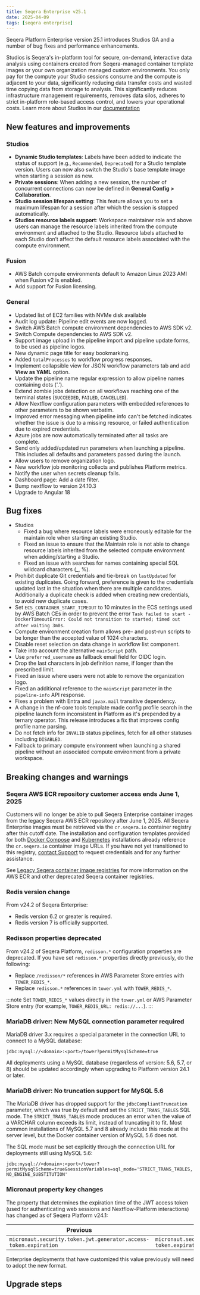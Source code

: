 ```yaml
---
title: Seqera Enterprise v25.1
date: 2025-04-09
tags: [seqera enterprise]
---
```


Seqera Platform Enterprise version 25.1 introduces Studios GA and a number of bug fixes and performance enhancements.

Studios is Seqera's in-platform tool for secure, on-demand, interactive data analysis using containers created from Seqera-managed container template images or  your own organization managed custom environments. You only pay for the compute your Studio sessions consume and the compute is adjacent to your data, significantly reducing data transfer costs and wasted time copying data from storage to analysis. This significantly reduces infrastructure management requirements, removes data silos, adheres to strict in-platform role-based access control, and lowers your operational costs. Learn more about Studios in our [documentation](../../platform/latest/studios/index.mdx)
## New features and improvements

### Studios

- **Dynamic Studio templates**: Labels have been added to indicate the status of support (e.g., `Recommended`, `Deprecated`) for a Studio template version. Users can now also switch the Studio's base template image when starting a session as new.
- **Private sessions**: When adding a new session, the number of concurrent connections can now be defined in **General Config > Collaboration**.
- **Studio session lifespan setting**: This feature allows you to set a maximum lifespan for a session after which the session is stopped automatically.
- **Studios resource labels support**: Workspace maintainer role and above users can manage the resource labels inherited from the compute environment and attached to the Studio. Resource labels attached to each Studio don’t affect the default resource labels associated with the compute environment.

### Fusion

- AWS Batch compute environments default to Amazon Linux 2023 AMI when Fusion v2 is enabled.
- Add support for Fusion licensing.

### General

- Updated list of EC2 families with NVMe disk available 
- Audit log update: Pipeline edit events are now logged.
- Switch AWS Batch compute environment dependencies to AWS SDK v2.
- Switch Compute dependencies to AWS SDK v2.
- Support image upload in the pipeline import and pipeline update forms, to be used as pipeline logos.
- New dynamic page title for easy bookmarking.
- Added `totalProcesses` to workflow progress responses.
- Implement collapsible view for JSON workflow parameters tab and add **View as YAML** option.
- Update the pipeline name regular expression to allow pipeline names containing dots ('.').
- Extend zombie jobs detection on all workflows reaching one of the terminal states (`SUCCEEDED`, `FAILED`, `CANCELLED`).
- Allow Nextflow configuration parameters with embedded references to other parameters to be shown verbatim.
- Improved error messaging when pipeline info can't be fetched indicates whether the issue is due to a missing resource, or failed authentication due to expired credentials.
- Azure jobs are now automatically terminated after all tasks are complete.
- Send only added/updated run parameters when launching a pipeline. This includes all defaults and parameters passed during the launch.
- Allow users to remove organization logo.
- New workflow job monitoring collects and publishes Platform metrics.
- Notify the user when secrets cleanup fails.
- Dashboard page: Add a date filter. 
- Bump nextflow to version 24.10.3
- Upgrade to Angular 18

## Bug fixes

- Studios
  - Fixed a bug where resource labels were erroneously editable for the maintain role when starting an existing Studio.
  - Fixed an issue to ensure that the Maintain role is not able to change resource labels inherited from the selected compute environment when adding/starting a Studio.
  - Fixed an issue with searches for names containing special SQL wildcard characters (_, %).
- Prohibit duplicate Git credentials and tie-break on `lastUpdated` for existing duplicates. Going forward, preference is given to the credentials updated last in the situation when there are multiple candidates. Additionally a duplicate check is added when creating new credentials, to avoid new duplicate cases.
- Set `ECS_CONTAINER_START_TIMEOUT` to 10 minutes in the ECS settings used by AWS Batch CEs in order to prevent the error `Task failed to start - DockerTimeoutError: Could not transition to started; timed out after waiting 3m0s`.
- Compute environment creation form allows pre- and post-run scripts to be longer than the accepted value of 1024 characters.
- Disable reset selection on data change in workflow list component.
- Take into account the alternative `mainScript` path.
- Use `preferred_username` as fallback email field for OIDC login.
- Drop the last characters in job definition name, if longer than the prescribed limit.
- Fixed an issue where users were not able to remove the organization logo.
- Fixed an additional reference to the `mainScript` parameter in the `pipeline-info` API response.
- Fixes a problem with Entra and `javax.mail` transitive dependency.
- A change in the nf-core tools template made config profile search in the pipeline launch form inconsistent in Platform as it's prepended by a ternary operator. This release introduces a fix that improves config profile name parsing.
- Do not fetch info for `INVALID` status pipelines, fetch for all other statuses including `DISABLED`.
- Fallback to primary compute environment when launching a shared pipeline without an associated compute environment from a private workspace.

## Breaking changes and warnings

### Seqera AWS ECR repository customer access ends June 1, 2025

Customers will no longer be able to pull Seqera Enterprise container images from the legacy Seqera AWS ECR repository after June 1, 2025. All Seqera Enterprise images must be retrieved via the `cr.seqera.io` container registry after this cutoff date. The installation and configuration templates provided for both [Docker Compose](https://docs.seqera.io/platform/24.2/enterprise/docker-compose) and [Kubernetes](https://docs.seqera.io/platform/24.2/enterprise/kubernetes) installations already reference the `cr.seqera.io` container image URLs. If you have not yet transitioned to this registry, [contact Support](https://support.seqera.io) to request credentials and for any further assistance. 

See [Legacy Seqera container image registries](https://docs.seqera.io/platform/25.1/enterprise/advanced-topics/seqera-container-images) for more information on the AWS ECR and other deprecated Seqera container registries. 

### Redis version change

From v24.2 of Seqera Enterprise: 

- Redis version 6.2 or greater is required.
- Redis version 7 is officially supported.

### Redisson properties deprecated

From v24.2 of Seqera Platform, `redisson.*` configuration properties are deprecated. If you have set `redisson.*` properties directly previously, do the following:

- Replace `/redisson/*` references in AWS Parameter Store entries with `TOWER_REDIS_*`. 
- Replace `redisson.*` references in `tower.yml` with `TOWER_REDIS_*`. 

:::note
Set `TOWER_REDIS_*` values directly in the `tower.yml` or AWS Parameter Store entry (for example, `TOWER_REDIS_URL: redis://...`).
:::

### MariaDB driver: New MySQL connection parameter required

MariaDB driver 3.x requires a special parameter in the connection URL to connect to a MySQL database:

`jdbc:mysql://<domain>:<port>/tower?permitMysqlScheme=true`

All deployments using a MySQL database (regardless of version: 5.6, 5.7, or 8) should be updated accordingly when upgrading to Platform version 24.1 or later.

### MariaDB driver: No truncation support for MySQL 5.6

The MariaDB driver has dropped support for the `jdbcCompliantTruncation` parameter, which was true by default and set the `STRICT_TRANS_TABLES` SQL mode. The `STRICT_TRANS_TABLES` mode produces an error when the value of a VARCHAR column exceeds its limit, instead of truncating it to fit. Most common installations of MySQL 5.7 and 8 already include this mode at the server level, but the Docker container version of MySQL 5.6 does not.

The SQL mode must be set explicitly through the connection URL for deployments still using MySQL 5.6:

`jdbc:mysql://<domain>:<port>/tower?permitMysqlScheme=true&sessionVariables=sql_mode='STRICT_TRANS_TABLES,NO_ENGINE_SUBSTITUTION'`

### Micronaut property key changes

The property that determines the expiration time of the JWT access token (used for authenticating web sessions and Nextflow-Platform interactions) has changed as of Seqera Platform v24.1:

| Previous                                                         | New                                                          |
| ---------------------------------------------------------------- | ------------------------------------------------------------ |
| `micronaut.security.token.jwt.generator.access-token.expiration` | `micronaut.security.token.generator.access-token.expiration` |
	
Enterprise deployments that have customized this value previously will need to adopt the new format.

## Upgrade steps 
